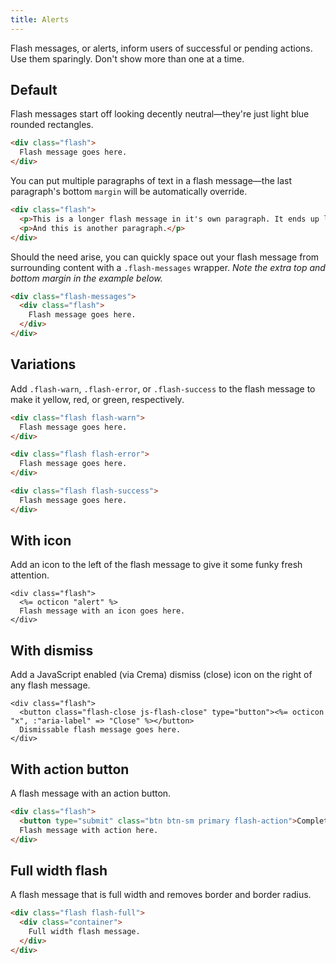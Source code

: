 ```yaml
---
title: Alerts
---
```


Flash messages, or alerts, inform users of successful or pending actions. Use them sparingly. Don't show more than one at a time.

## Default

Flash messages start off looking decently neutral—they're just light blue rounded rectangles.

```html
<div class="flash">
  Flash message goes here.
</div>
```

You can put multiple paragraphs of text in a flash message—the last paragraph's bottom `margin` will be automatically override.

```html
<div class="flash">
  <p>This is a longer flash message in it's own paragraph. It ends up looking something like this. If we keep adding more text, it'll eventually wrap to a new line.</p>
  <p>And this is another paragraph.</p>
</div>
```

Should the need arise, you can quickly space out your flash message from surrounding content with a `.flash-messages` wrapper. *Note the extra top and bottom margin in the example below.*

```html
<div class="flash-messages">
  <div class="flash">
    Flash message goes here.
  </div>
</div>
```

## Variations

Add `.flash-warn`, `.flash-error`, or `.flash-success` to the flash message to make it yellow, red, or green, respectively.

```html
<div class="flash flash-warn">
  Flash message goes here.
</div>
```

```html
<div class="flash flash-error">
  Flash message goes here.
</div>
```

```html
<div class="flash flash-success">
  Flash message goes here.
</div>
```

## With icon

Add an icon to the left of the flash message to give it some funky fresh attention.

```erb
<div class="flash">
  <%= octicon "alert" %>
  Flash message with an icon goes here.
</div>
```

## With dismiss

Add a JavaScript enabled (via Crema) dismiss (close) icon on the right of any flash message.

```erb
<div class="flash">
  <button class="flash-close js-flash-close" type="button"><%= octicon "x", :"aria-label" => "Close" %></button>
  Dismissable flash message goes here.
</div>
```

## With action button

A flash message with an action button.

```html
<div class="flash">
  <button type="submit" class="btn btn-sm primary flash-action">Complete action</button>
  Flash message with action here.
</div>
```

## Full width flash

A flash message that is full width and removes border and border radius.

```html
<div class="flash flash-full">
  <div class="container">
    Full width flash message.
  </div>
</div>
```